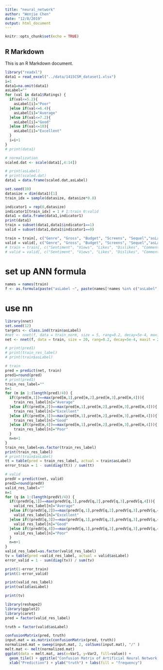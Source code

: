 ```yaml
---
title: "neural_network"
author: "Wenjie Chen"
date: "12/8/2019"
output: html_document
---
```


```r
knitr::opts_chunk$set(echo = TRUE)
```

## R Markdown

This is an R Markdown document. 

```r
library("readxl")
data1 = read_excel("../data/1415CSM_dataset1.xlsx")
i=1
data1=na.omit(data1)
asLabel=""
for (val in data1$Ratings) {
  if(val<=5.2){
    asLabel[i]="Poor"
  }else if(val<=6.4){
    asLabel[i]="Average"
  }else if(val<=7.2){
    asLabel[i]="Good"
  }else if(val<=10){
    asLabel[i]="Excellent"
  }
  i=i+1
}
# print(data1)

# normalization
scaled.dat <- scale(data1[,4:14])

# print(asLabel)
# print(scaled.dat)
data1 = data.frame(scaled.dat,asLabel)

set.seed(10)
datasize = dim(data1)[1]
train_idx = sample(datasize, datasize*0.8)

indicator1 = rep(0,datasize)
indicator1[train_idx] = 1 # 1:train 0:valid
data1 = data.frame(data1,indicator1)
print(data1)
train = subset(data1,data1$indicator1==1)
valid = subset(data1,data1$indicator1==0)
```

```r
train = train[, c("Genre", "Gross", "Budget", "Screens", "Sequel","asLabel")]
valid = valid[, c("Genre", "Gross", "Budget", "Screens", "Sequel","asLabel")]
# train = train[, c("Sentiment", "Views", "Likes", "Dislikes", "Comments", "Aggregate.Followers","asLabel")]
# valid = valid[, c("Sentiment", "Views", "Likes", "Dislikes", "Comments", "Aggregate.Followers","asLabel")]
```

# set up ANN formula
```r
names = names(train)
f <- as.formula(paste("asLabel ~", paste(names[!names %in% c("asLabel","indicator1")], collapse = " + ")))
```

# use nn
```r
library(nnet)
set.seed(12)
targets <- class.ind(train$asLabel)
#net <- nnet(f, data = train_norm, size = 5, rang=0.2, decay=5e-4, maxit = 200)
net <- nnet(f, data = train, size = 20, rang=0.2, decay=5e-4, maxit = 250, skip=1)
```
```r
# print(pred1)
# print(train_res_label)
# print(train$asLabel)
```



```r
# train
pred = predict(net, train)
pred1=round(pred)
# print(pred1)
train_res_label=""
n=1
for (m in 1:(length(pred)/4)) {
  if((pred[m,1])==max(pred[m,1],pred[m,2],pred[m,3],pred[m,4])){
    train_res_label[n]="Average"
  }else if((pred[m,2])==max(pred[m,1],pred[m,2],pred[m,3],pred[m,4])){
    train_res_label[n]="Excellent"
  }else if((pred[m,3])==max(pred[m,1],pred[m,2],pred[m,3],pred[m,4])){
    train_res_label[n]="Good"
  }else if((pred[m,4])==max(pred[m,1],pred[m,2],pred[m,3],pred[m,4])){
    train_res_label[n]="Poor"
  }
  n=n+1
}
train_res_label=as.factor(train_res_label)
print(train_res_label)
# print(train$asLabel)
tt = table(pred = train_res_label, actual = train$asLabel)
error_train = 1 - sum(diag(tt)) / sum(tt)

# valid
predV = predict(net, valid)
pred2=round(predV)
valid_res_label=""
n=1
for (q in 1:(length(predV)/4)) {
  if((predV[q,1])==max(predV[q,1],predV[q,2],predV[q,3],predV[q,4])){
    valid_res_label[n]="Average"
  }else if((predV[q,2])==max(predV[q,1],predV[q,2],predV[q,3],predV[q,4])){
    valid_res_label[n]="Excellent"
  }else if((predV[q,3])==max(predV[q,1],predV[q,2],predV[q,3],predV[q,4])){
    valid_res_label[n]="Good"
  }else if((predV[q,4])==max(predV[q,1],predV[q,2],predV[q,3],predV[q,4])){
    valid_res_label[n]="Poor"
  }
  n=n+1
}
valid_res_label=as.factor(valid_res_label)
tv = table(pred =valid_res_label, actual = valid$asLabel)
error_valid = 1 - sum(diag(tv)) / sum(tv)

print(1-error_train)
print(1-error_valid)
```
```r
print(valid_res_label)
print(valid$asLabel)
```

```r
print(tv)
```
```r
library(reshape2)
library(ggplot2)
library(caret)
pred = factor(valid_res_label)

truth = factor(valid$asLabel)

confusionMatrix(pred, truth)
input.mat = as.matrix(confusionMatrix(pred, truth))
normalized.mat = sweep(input.mat, 2, colSums(input.mat), "/" )
melt.mat <- melt(normalized.mat)
ggplot(data = melt.mat, aes(x=Var1, y=Var2, fill=value)) + 
  geom_tile() + ggtitle("Confusion Matrix of Artificial Neural Network for social media features") +
  xlab("Prediction") + ylab("truth") + labs(fill = "frequency")

```












